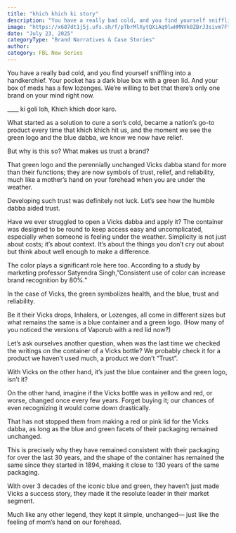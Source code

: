 ```yaml
---
title: "khich khich ki story"
description: "You have a really bad cold, and you find yourself sniffling into a handkerchief."
image: "https://x687dt1j5j.ufs.sh/f/pTbrMlXytQXiAq9lwHMNVk0ZBrJ3sivm7FtRybneCAqMGz2o"
date: "July 23, 2025"
categoryType: "Brand Narratives & Case Stories"
author:
category: FBL New Series
---
```


You have a really bad cold, and you find yourself sniffling into a handkerchief. Your pocket has a dark blue box with a green lid. And your box of meds has a few lozenges. We’re willing to bet that there’s only one brand on your mind right now.

\_\_\_\_ ki goli loh, Khich khich door karo.

What started as a solution to cure a son’s cold, became a nation’s go-to product every time that khich khich hit us, and the moment we see the green logo and the blue dabba, we know we now have relief.

But why is this so? What makes us trust a brand?

That green logo and the perennially unchanged Vicks dabba stand for more than their functions; they are now symbols of trust, relief, and reliability, much like a mother’s hand on your forehead when you are under the weather.

Developing such trust was definitely not luck. Let’s see how the humble dabba aided trust.

Have we ever struggled to open a Vicks dabba and apply it? The container was designed to be round to keep access easy and uncomplicated, especially when someone is feeling under the weather. Simplicity is not just about costs; it’s about context. It’s about the things you don’t cry out about but think about well enough to make a difference.

The color plays a significant role here too. According to a study by marketing professor Satyendra Singh,”Consistent use of color can increase brand recognition by 80%.”

In the case of Vicks, the green symbolizes health, and the blue, trust and reliability.

Be it their Vicks drops, Inhalers, or Lozenges, all come in different sizes but what remains the same is a blue container and a green logo. (How many of you noticed the versions of Vaporub with a red lid now?)

Let’s ask ourselves another question, when was the last time we checked the writings on the container of a Vicks bottle? We probably check it for a product we haven’t used much, a product we don’t “Trust”.

With Vicks on the other hand, it’s just the blue container and the green logo, isn’t it?

On the other hand, imagine if the Vicks bottle was in yellow and red, or worse, changed once every few years. Forget buying it; our chances of even recognizing it would come down drastically.

That has not stopped them from making a red or pink lid for the Vicks dabba, as long as the blue and green facets of their packaging remained unchanged.

This is precisely why they have remained consistent with their packaging for over the last 30 years, and the shape of the container has remained the same since they started in 1894, making it close to 130 years of the same packaging.

With over 3 decades of the iconic blue and green, they haven’t just made Vicks a success story, they made it the resolute leader in their market segment.

Much like any other legend, they kept it simple, unchanged— just like the feeling of mom’s hand on our forehead.
